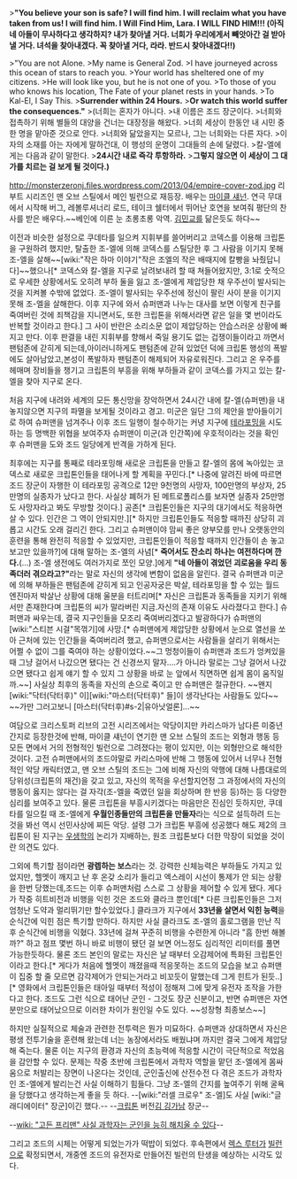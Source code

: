 >'''"You believe your son is safe? I will find him. I will reclaim what you have taken from us! I will find him. I Will Find Him, Lara. I WILL FIND HIM!!! (아직 네 아들이 무사하다고 생각하지? 내가 찾아낼 거다. 너희가 우리에게서 빼앗아간 걸 받아낼 거다. 녀석을 찾아내겠다. 꼭 찾아낼 거다, 라라. 반드시 찾아내겠다!!)'''

>"You are not Alone.
>My name is General Zod.
>I have journeyed across this ocean of stars to reach you.
>Your world has sheltered one of my citizens.
>He will look like you, but he is not one of you.
>To those of you who knows his location, The Fate of your planet rests in your hands.
>To Kal-El, I Say This.
>'''Surrender within 24 Hours.'''
>'''Or watch this world suffer the consequences."'''
>(너희는 혼자가 아니다.
>내 이름은 조드 장군이다.
>너희와 접촉하기 위해 별들의 대양을 건너는 대장정을 해왔다.
>너희 세상이 한동안 내 시민 중 한 명을 맡아준 것으로 안다.
>너희와 닮았을지는 모르나, 그는 너희와는 다른 자다.
>이 자의 소재를 아는 자에게 말하건대, 이 행성의 운명이 그대들의 손에 달렸다.
>칼-엘에게는 다음과 같이 말한다.
>'''24시간 내로 즉각 투항하라.'''
>'''그렇지 않으면 이 세상이 그 대가를 치르는 걸 보게 될 것이다.)'''

http://monsterzeronj.files.wordpress.com/2013/04/empire-cover-zod.jpg
리부트 시리즈인 맨 오브 스틸에서 메인 빌런으로 재등장. 배우는 [[마이클 섀넌]]. 연극 무대에서 시작해 버그, 레볼루셔너리 로드, 테이크 쉘터에서 뛰어난 호연을 보여줘 평단의 찬사를 받은 배우다.~~베인에 이른 눈 초롱초롱 악역.  [[김민교]]를 닮은듯도 하다~~

이전과 비슷한 설정으로 쿠데타를 일으켜 지휘부를 쓸어버리고 코덱스를 이용해 크립톤을 구원하려 했지만, 탈출한 조-엘에 의해 코덱스를 스틸당한 후 그 사람을 이기지 못해 조-엘을 살해~~[wiki:"작은 하마 이야기"작은 조엘의 작은 배때지에 칼빵을 놔줬답니다]~~했으나[* 코덱스와 칼-엘을 지구로 날려보내려 할 때 쳐들어왔지만, 3:1로 숫적으로 우세한 상황에서도 오히려 부하 둘을 잃고 조-엘에게 제압당한 채 우주선이 발사되는 것을 지켜볼 수밖에 없었다. 조-엘이 발사되는 우주선에 정신이 팔린 사이 분을 이기지 못해 조-엘을 살해한다. 이후 지구에 와서 슈퍼맨과 나누는 대사를 보면 이렇게 친구를 죽여버린 것에 죄책감을 지니면서도, 또한 크립톤을 위해서라면 같은 일을 몇 번이라도 반복할 것이라고 한다.] 그 사이 반란은 소리소문 없이 제압당하는 안습스러운 상황에 빠지고 만다. 이후 판결을 내린 지휘부를 향해서 죽일 용기도 없는 겁쟁이들이라고 까면서 팬텀존에 갇히게 되는데,아이러니하게도 팬텀존에 갇혀 있었던 덕에 크립톤 행성의 폭발에도 살아남았고,본성이 폭발하자 팬텀존이 해제되어 자유로워진다. 그리고 온 우주를 헤매며 장비들을 챙기고 크립톤의 부흥을 위해 부하들과 같이 코덱스를 가지고 있는 칼-엘을 찾아 지구로 온다.

처음 지구에 내려와 세계의 모든 통신망을 장악하면서 24시간 내에 칼-엘(슈퍼맨)을 내놓지않으면 지구의 파멸을 보게될 것이라고 경고. 미군은 일단 그의 제안을 받아들이기로 하여 슈퍼맨을 넘겨주나 이후 조드 일행이 철수하기는 커녕 지구에 [[테라포밍]]을 시도하는 등 명백한 위협을 보여주자 슈퍼맨이 미군(과 인간쪽)에 우호적이라는 것을 확인 후 슈퍼맨을 도와 조드 일당에게 반격을 가하게 된다.

최후에는 지구를 통째로 테라포밍해 새로운 크립톤을 만들고 칼-엘의 몸에 녹아있는 코덱스로 새로운 크립톤인들을 태어나게 할 계획을 꾸민다.[* 나중에 알려진 바에 따르면 조드 장군이 자행한 이 테라포밍 공격으로 12만 9천명의 사망자, 100만명의 부상자, 25만명의 실종자가 났다고 한다. 사실상 폐허가 된 메트로폴리스를 보자면 실종자 25만명도 사망자라고 봐도 무방할 것이다.] 공존[* 크립톤인들은 지구의 대기에서도 적응하면 살 수 있다. 인간은 그 역이 안되지만.][* 하지만 크립톤인들도 적응할 때까진 상당히 괴롭고 시간도 오래 걸리긴 한다. 그리고 슈퍼맨이야 맘씨 좋은 양부모를 만나 오랫동안의 훈련을 통해 완전히 적응할 수 있었지만, 크립톤인들이 적응할 때까지 인간들이 손 놓고 보고만 있을까?]에 대해 말하는 조-엘의 사념[* '''죽어서도 잔소리 하나는 여전하다며 깐다.'''(...) 조-엘 생전에도 여러가지로 쪼인 모양.]에게 '''"네 아들이 겪었던 괴로움을 우리 동족더러 겪으라고?"'''라는 말로 자신의 생각에 변함이 없음을 알린다. 결국 슈퍼맨과 미군에 의해 부하들은 팬텀존에 갇히게 되고 인공자궁은 박살, 테라포밍을 할 수 있는 월드 엔진마저 박살난 상황에 대해 울분을 터트리며[* 자신은 크립톤과 동족들을 지키기 위해서만 존재한다며 크립톤의 씨가 말라버린 지금.자신의 존재 이유도 사라졌다고 한다.] 슈퍼맨과 싸우는데, 결국 지구인들을 모조리 죽여버리겠다고 발광하다가 슈퍼맨의 [wiki:"스티븐 시걸"목꺾기]에 사망.[* 슈퍼맨에게 제압당한 상황에서 눈으로 열선을 쏘아 근처에 있는 인간들을 죽여버리려 했고, 슈퍼맨으로서는 사람들을 살리기 위해서는 어쩔 수 없이 그를 죽여야 하는 상황이었다.~~그 멍청이들이 슈퍼맨과 조드가 엉켜있을 때 그냥 걸어서 나갔으면 됐다는 건 신경쓰지 말자....가 아니라 말로는 그냥 걸어서 나갔으면 됐다고 쉽게 얘기 할 수 있지 그 상황을 바로 눈 앞에서 직면하면 쉽게 몸이 움직일까.~~] 사실상 최후의 동족을 자신의 손으로 죽이고 만 슈퍼맨은 절규한다. ~~왠지 [wiki:"닥터(닥터후)" 이][wiki:"마스터(닥터후)" 들]이 생각난다는 사람들도 있다~~ ~~가만 그러고보니 [마스터(닥터후)#s-2|유아낫얼론]...~~

여담으로 크리스토퍼 리브의 고전 시리즈에서는 악당이지만 카리스마가 남다른 미중년 간지로 등장한것에 반해, 마이클 섀넌이 연기한 맨 오브 스틸의 조드는 외형과 행동 등 모든 면에서 거의 전형적인 빌런으로 그려졌다는 평이 있지만, 이는 외형만으로 해석한 것이다. 고전 슈퍼맨에서의 조드야말로 카리스마에 반해 그 행동에 있어서 너무나 전형적인 악당 캐릭터였고, 맨 오브 스틸의 조드는 그에 비해 자신의 악행에 대해 나름대로의 당위성(크립톤의 재건)을 갖고 있고, 자신의 목적을 우선할지언정 그 과정에서의 자신의 행동이 옳지는 않다는 걸 자각(조-엘을 죽였던 일을 회상하며 한 반응 등)하는 등 다양한 심리를 보여주고 있다. 물론 크립톤을 부흥시키겠다는 마음만은 진심인 듯하지만, 쿠데타를 일으킬 때 조-엘에게 '''우월인종들만의 크립톤을 만들자'''라는 식으로 설득하려 드는 것을 봐선 역시 선민사상에 찌든 악당. 설령 그가 크립톤 부흥에 성공했다 해도 제2의 크립톤이 된 지구는 [[우생학]]의 논리가 지배하는, 원조 크립톤보다 더한 막장이 되었을 것이란 의견도 있다.

그외에 특기할 점이라면 '''광렙하는 보스'''라는 것. 강력한 신체능력은 부하들도 가지고 있었지만, 헬멧이 깨지고 난 후 온갖 소리가 들리고 엑스레이 시선이 통제가 안 되는 상황을 한번 당했는데,조드는 이후 슈퍼맨처럼 스스로 그 상황을 제어할 수 있게 됐다. 게다가 작중 히트비전과 비행을 익힌 것은 조드와 클라크 뿐인데[* 다른 크립톤인들은 그저 엄청난 도약과 멀리뛰기만 할수있었다.] 클라크가 지구에서 '''33년을 살면서 익힌 능력'''을 순식간에 익힌 점은 특기할 만하다. 하지만 사실 클라크도 조-엘의 홀로그램을 만난 직후 순식간에 비행을 익혔다. 33년에 걸쳐 꾸준히 비행을 수련한게 아니라 "흠 한번 해볼까?" 하고 점프 몇번 하니 바로 비행이 됐던 걸 보면 어느정도 심리적인 리미터를 풀면 가능한듯하다. 물론 조드 본인의 말로는 자신은 날 때부터 오감제어에 특화된 크립톤인이라고 한다.[* 게다가 처음에 헬멧이 깨졌을때 적응못하는 조드의 모습을 보고 슈퍼맨이 집중 할 줄 모르면 감각제어가 안되는거라고 비꼬듯이 말했는데 그게 힌트가 된듯..][* 영화에서 크립톤인들은 태아일 때부터 적성이 정해져 그에 맞게 유전자 조작을 가한다고 한다. 조드도 그런 식으로 태어난 군인 - 그것도 장군 신분이고, 반면 슈퍼맨은 자연분만으로 태어났으므로 이러한 차이가 원인일 수도 있다. ~~성장형 최종보스~~]

하지만 실질적으로 체술과 관련한 전투력은 뭔가 미묘하다. 슈퍼맨과 상대하면서 자신은 평생 전투기술을 훈련해 왔는데 너는 농장에서라도 배웠냐며 까지만 결국 그에게 제압당해 죽는다. 물론 이는 지구의 환경과 자신의 초능력에 적응할 시간이 극단적으로 적었음을 감안할 수 있다. 문제는 작중 초반에 크립톤에서 과학자 역할을 맡던 조-엘에게 몸싸움으로 처발리는 장면이 나온다는 것인데, 군인출신에 산전수전 다 겪은 조드가 과학자인 조-엘에게 발리는건 사실 이해하기 힘들다. 그냥 조-엘의 간지를 높여주기 위해 굴욕을 당했다고 생각하는게 좋을 듯 하다. --[wiki:"러셀 크로우" 조-엘]도 사실 [wiki:"글래디에이터" 장군]이긴 했다.-- --[[크립톤]] 버전[[김 깅가남]] 장군--

--[[wiki: "고든 프리맨" 사실 과학자는 군인을 능히 해치울 수 있다]]-- 

그리고 조드의 시체는 어떻게 되었는가가 떡밥이 되었다. 후속편에서 [[렉스 루터]]가 [[빌런]]으로 확정되면서, 개중엔 조드의 유전자로 만들어진 빌런의 탄생을 예상하는 시각도 있다.
